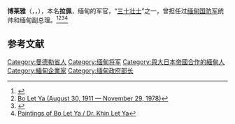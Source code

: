 '''博莱雅'''（{{lang-my|'''လက်ျာ၊ ဗိုလ်'''}}，{{lang-en|'''Bo Let Ya'''}}，{{bd|1911年|8月30日|1978年|11月29日|catIdx=B}}），本名'''拉佩'''，缅甸的军官，“[[三十壮士|三十壮士]]”之一，曾担任过[[缅甸国防军|缅甸国防军]]统帅和缅甸副总理。<ref>{{Cite web |url=https://lostfootsteps.org/en/history/people/bo-let-ya |title=Bo Let Ya - Lost Footsteps |access-date=2020-10-10 |archive-date=2020-09-29 |archive-url=https://web.archive.org/web/20200929012340/https://lostfootsteps.org/en/history/people/bo-let-ya |dead-url=no }}</ref><ref>[https://prabook.com/web/bo_let.ya/2471839 Bo Let Ya (August 30, 1911 — November 29, 1978)]</ref><ref>{{Cite web |url=https://peoplepill.com/people/bo-let-ya/ |title=Bo Let Ya: Burmese politician and general |access-date=2020-10-10 |archive-date=2020-10-16 |archive-url=https://web.archive.org/web/20201016204948/https://peoplepill.com/people/bo-let-ya/ |dead-url=no }}</ref><ref>[https://catalogue.nla.gov.au/Record/6381836 Paintings of Bo Let Ya / Dr. Khin Let Ya]</ref>

== 参考文献 ==
{{Reflist}}

[[Category:曼德勒省人|Category:曼德勒省人]]
[[Category:缅甸将军|Category:缅甸将军]]
[[Category:與大日本帝國合作的緬甸人|Category:與大日本帝國合作的緬甸人]]
[[Category:緬甸企業家|Category:緬甸企業家]]
[[Category:缅甸政府部长|Category:缅甸政府部长]]